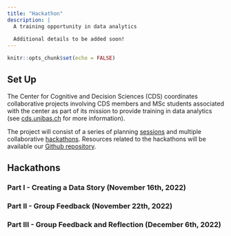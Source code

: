 ```yaml
---
title: "Hackathon"
description: |
  A training opportunity in data analytics
  
  Additional details to be added soon!
---
```


```r
knitr::opts_chunk$set(echo = FALSE)
```

## Set Up

The Center for Cognitive and Decision Sciences (CDS) coordinates collaborative projects involving CDS members and MSc students associated with the center as part of its mission to provide training in data analytics (see [cds.unibas.ch](www.cds.unibas.ch) for more information).

The project will consist of a series of planning [sessions]((https://psychologie.unibas.ch/de/fakultaet/abteilungen/cognitive-and-decision-sciences-305/events/)) and multiple collaborative [hackathons](hackathon.html). Resources related to the hackathons will be available our [Github repository](https://github.com/cdsbasel/risk).

## Hackathons 

### Part I - Creating a Data Story (November 16th, 2022)


### Part II - Group Feedback (November 22th, 2022)


### Part III - Group Feedback and Reflection (December 6th, 2022)
